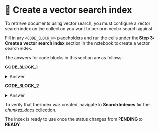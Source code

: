 # 👐 Create a vector search index

To retrieve documents using vector search, you must configure a vector search index on the collection you want to perform vector search against.

Fill in any `<CODE_BLOCK_N>` placeholders and run the cells under the **Step 3: Create a vector search index** section in the notebook to create a vector search index.

The answers for code blocks in this section are as follows:

**CODE_BLOCK_1**

<details>
<summary>Answer</summary>
<div>
```python
mongodb_client[DB_NAME][VS_COLLECTION_NAME]
```
</div>
</details>

**CODE_BLOCK_2**

<details>
<summary>Answer</summary>
<div>
```python
vs_collection.create_search_index(model=model)
```
</div>
</details>

To verify that the index was created, navigate to **Search Indexes** for the _chunked_docs_ collection.

<Screenshot url="https://cloud.mongodb.com" src="img/screenshots/40-agent-tools/3-create-vector-search-index/1-nav-search-indexes.png" alt="Navigate to search indexes" />

The index is ready to use once the status changes from **PENDING** to **READY**.

<Screenshot url="https://cloud.mongodb.com" src="img/screenshots/40-agent-tools/3-create-vector-search-index/2-index-ready.png" alt="Index ready to use" />